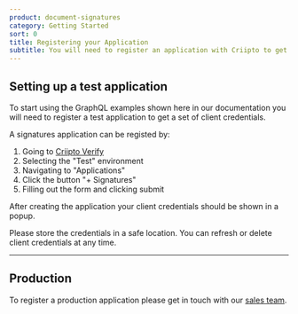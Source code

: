 ```yaml
---
product: document-signatures
category: Getting Started
sort: 0
title: Registering your Application
subtitle: You will need to register an application with Criipto to get the required credentials (client id and secret) to interact with the Criipto Document Signatures GraphQL API
---
```



## Setting up a test application

To start using the GraphQL examples shown here in our documentation you will need to register a test application to get a set of client credentials.

A signatures application can be registed by:

1. Going to [Criipto Verify](https://manage.criipto.id)
2. Selecting the "Test" environment
3. Navigating to "Applications"
4. Click the button "+ Signatures"
5. Filling out the form and clicking submit

After creating the application your client credentials should be shown in a popup.

Please store the credentials in a safe location. You can refresh or delete client credentials at any time.

_________________

## Production

To register a production application please get in touch with our [sales team](mailto:sales@criipto.com).
